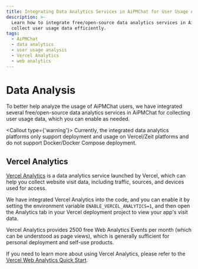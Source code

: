 ```yaml
---
title: Integrating Data Analytics Services in AiPMChat for User Usage Analysis
description: >-
  Learn how to integrate free/open-source data analytics services in AiPMChat to
  collect user usage data efficiently.
tags:
  - AiPMChat
  - data analytics
  - user usage analysis
  - Vercel Analytics
  - web analytics
---
```


# Data Analysis

To better help analyze the usage of AiPMChat users, we have integrated several free/open-source data analytics services in AiPMChat for collecting user usage data, which you can enable as needed.

<Callout type={'warning'}>
  Currently, the integrated data analytics platforms only support deployment and usage on
  Vercel/Zeit platforms and do not support Docker/Docker Compose deployment.
</Callout>

## Vercel Analytics

[Vercel Analytics](https://vercel.com/analytics) is a data analytics service launched by Vercel, which can help you collect website visit data, including traffic, sources, and devices used for access.

We have integrated Vercel Analytics into the code, and you can enable it by setting the environment variable `ENABLE_VERCEL_ANALYTICS=1`, and then open the Analytics tab in your Vercel deployment project to view your app's visit data.

Vercel Analytics provides 2500 free Web Analytics Events per month (which can be understood as page views), which is generally sufficient for personal deployment and self-use products.

If you need to learn more about using Vercel Analytics, please refer to the [Vercel Web Analytics Quick Start](https://vercel.com/docs/analytics/quickstart).

